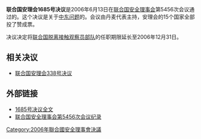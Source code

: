 {{Infobox UN resolution
|number = 1685
|organ = SC
|date = 6月13日
|year = 2006年
|meeting = 5456
|code = S/RES/1685
|document = http://daccess-dds-ny.un.org/doc/UNDOC/GEN/N06/385/29/PDF/N0638529.pdf?OpenElement
|for = 15
|abstention = 0
|against = 0
|subject = 中东局势
|result = 通过 
|image = GolanHeights-tank.jpg
|caption = 在戈兰高地被遗弃的坦克
}}
'''联合国安理会1685号决议'''是2006年6月13日在[[联合国安全理事会|联合国安全理事会]]第5456次会议通过的。这个决议是关于[[中东问题|中东问题]]的。会议由丹麦代表主持，安理会的15个国家全部投了赞成票。

决议决定将[[联合国脱离接触观察员部队|联合国脱离接触观察员部队]]的任职期限延长至2006年12月31日。

== 相关决议 ==
*[[联合国安理会338号决议|联合国安理会338号决议]]

== 外部链接 ==
*[http://www.un.org/chinese/aboutun/prinorgs/sc/sres/06/s1685.htm 1685号决议全文]
*[http://www.un.org/zh/documents/view_doc.asp?symbol=S/PV.5456&Lang=C 联合国安全理事会第5456次会议纪录]

{{UNSCR 2006}}
[[Category:2006年聯合國安全理事會決議|Category:2006年聯合國安全理事會決議]]